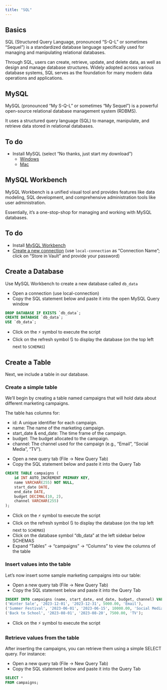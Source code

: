 ```yaml
---
title: "SQL"
---
```


## Basics

SQL (Structured Query Language, pronounced "S-Q-L" or sometimes "Sequel") is a standardized database language specifically used for managing and manipulating relational databases. 

Through SQL, users can create, retrieve, update, and delete data, as well as design and manage database structures. Widely adopted across various database systems, SQL serves as the foundation for many modern data operations and applications.


## MySQL

MySQL (pronounced "My S-Q-L" or sometimes "My Sequel") is a powerful open-source relational database management system (RDBMS). 

It uses a structured query language (SQL) to manage, manipulate, and retrieve data stored in relational databases.


::: {.callout-warning}
## To do

- Install MySQL (select "No thanks, just start my download")
  - [Windows](https://dev.mysql.com/downloads/installer/)
  - [Mac](https://dev.mysql.com/downloads/mysql/)
:::


## MySQL Workbench

MySQL Workbench is a unified visual tool and provides features like data modeling, SQL development, and comprehensive administration tools like user administration. 

Essentially, it's a one-stop-shop for managing and working with MySQL databases.

::: {.callout-warning}
## To do

- Install [MySQL Workbench](https://dev.mysql.com/downloads/workbench/)
- [Create a new connection](https://dev.mysql.com/doc/workbench/en/wb-mysql-connections-new.html) (use `local-connection` as "Connection Name"; click on "Store in Vault" and provide your password)
:::

## Create a Database

Use MySQL Workbench to create a new database called `db_data`

- Open a connection (use local-connection)
- Copy the SQL statement below and paste it into the open MySQL Query window

```sql
DROP DATABASE IF EXISTS `db_data`;
CREATE DATABASE `db_data`; 
USE `db_data`;
```

- Click on the ⚡ symbol to execute the script
- Click on the refresh symbol 🔃 to display the database (on the top left next to `SCHEMAS`)


## Create a Table

Next, we include a table in our database.

### Create a simple table

We'll begin by creating a table named campaigns that will hold data about different marketing campaigns. 

:::{.callout-note}
The table has columns for:

- id: A unique identifier for each campaign.
- name: The name of the marketing campaign.
- start_date & end_date: The time frame of the campaign.
- budget: The budget allocated to the campaign.
- channel: The channel used for the campaign (e.g., "Email", "Social Media", "TV").
:::


- Open a new query tab (File -> New Query Tab)
- Copy the SQL statement below and paste it into the Query Tab

```sql
CREATE TABLE campaigns (
    id INT AUTO_INCREMENT PRIMARY KEY,
    name VARCHAR(255) NOT NULL,
    start_date DATE,
    end_date DATE,
    budget DECIMAL(10, 2),
    channel VARCHAR(255)
);
```

- Click on the ⚡ symbol to execute the script
- Click on the refresh symbol 🔃 to display the database (on the top left next to `SCHEMAS`)
- Click on the database symbol "db_data" at the left sidebar below SCHEMAS
- Expand "Tables" -> "campaigns" -> "Columns" to view the columns of the table


### Insert values into the table

Let's now insert some sample marketing campaigns into our table:

- Open a new query tab (File -> New Query Tab)
- Copy the SQL statement below and paste it into the Query Tab

```sql
INSERT INTO campaigns (name, start_date, end_date, budget, channel) VALUES
('Winter Sale', '2023-12-01', '2023-12-31', 5000.00, 'Email'),
('Summer Festival', '2023-06-01', '2023-06-15', 10000.00, 'Social Media'),
('Back to School', '2023-08-01', '2023-08-20', 7500.00, 'TV');
```

- Click on the ⚡ symbol to execute the script

### Retrieve values from the table

After inserting the campaigns, you can retrieve them using a simple SELECT query. For instance:

- Open a new query tab (File -> New Query Tab)
- Copy the SQL statement below and paste it into the Query Tab

```sql
SELECT * 
FROM campaigns;
```



